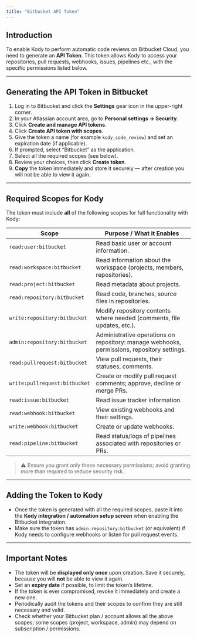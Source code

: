 ```yaml
---
title: "Bitbucket API Token"
---
```


## Introduction

To enable Kody to perform automatic code reviews on Bitbucket Cloud, you need to generate an **API Token**. This token allows Kody to access your repositories, pull requests, webhooks, issues, pipelines etc., with the specific permissions listed below.

---

## Generating the API Token in Bitbucket

1. Log in to Bitbucket and click the **Settings** gear icon in the upper-right corner.  
2. In your Atlassian account area, go to **Personal settings → Security**.  
3. Click **Create and manage API tokens**.  
4. Click **Create API token with scopes**.  
5. Give the token a name (for example `kody_code_review`) and set an expiration date (if applicable).  
6. If prompted, select “Bitbucket” as the application.  
7. Select all the required scopes (see below).  
8. Review your choices, then click **Create token**.  
9. **Copy** the token immediately and store it securely — after creation you will not be able to view it again.  

---

## Required Scopes for Kody

The token must include **all** of the following scopes for full functionality with Kody:

| Scope | Purpose / What it Enables |
|---|---|
| `read:user:bitbucket` | Read basic user or account information. |
| `read:workspace:bitbucket` | Read information about the workspace (projects, members, repositories). |
| `read:project:bitbucket` | Read metadata about projects. |
| `read:repository:bitbucket` | Read code, branches, source files in repositories. |
| `write:repository:bitbucket` | Modify repository contents where needed (comments, file updates, etc.). |
| `admin:repository:bitbucket` | Administrative operations on repository: manage webhooks, permissions, repository settings. |
| `read:pullrequest:bitbucket` | View pull requests, their statuses, comments. |
| `write:pullrequest:bitbucket` | Create or modify pull request comments; approve, decline or merge PRs. |
| `read:issue:bitbucket` | Read issue tracker information. |
| `read:webhook:bitbucket` | View existing webhooks and their settings. |
| `write:webhook:bitbucket` | Create or update webhooks. |
| `read:pipeline:bitbucket` | Read status/logs of pipelines associated with repositories or PRs. |

> ⚠️ Ensure you grant only these necessary permissions; avoid granting more than required to reduce security risk.

---

## Adding the Token to Kody

- Once the token is generated with all the required scopes, paste it into the **Kody integration / automation setup screen** when enabling the Bitbucket integration.  
- Make sure the token has `admin:repository:bitbucket` (or equivalent) if Kody needs to configure webhooks or listen for pull request events.  

---

## Important Notes

- The token will be **displayed only once** upon creation. Save it securely, because you will **not** be able to view it again.  
- Set an **expiry date** if possible, to limit the token’s lifetime.  
- If the token is ever compromised, revoke it immediately and create a new one.  
- Periodically audit the tokens and their scopes to confirm they are still necessary and valid.  
- Check whether your Bitbucket plan / account allows all the above scopes; some scopes (project, workspace, admin) may depend on subscription / permissions.  
